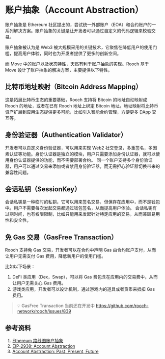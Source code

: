 # 账户抽象（Account Abstraction）

账户抽象是 Ethereum 社区提出的，尝试统一外部账户（EOA）和合约账户的一系列解决方案。账户抽象的关键是让开发者可以通过自定义的代码逻辑来校验交易。

账户抽象被认为是 Web3 被大规模采用的关键技术，它聚焦在降低用户的使用门槛，提高用户体验，同时也为开发者提供了更多的创新空间。

而 Move 中的账户以及状态特性，天然有利于账户抽象的实现。Rooch 基于 Move 设计了账户抽象的解决方案，主要提供以下特性。

## 比特币地址映射（Bitcoin Address Mapping）

这是拓展比特币生态的重要基础，Rooch 支持将 Bitcoin 的地址自动映射成 Rooch 的地址，或者在已有 Rooch 地址上绑定 Bitcoin 地址。地址映射将比特币资产扩展到应用生态提供更多可能，比如引入智能合约管理，方便更多 DApp 交互等。

## 身份验证器（Authentication Validator）

开发者可以自定义身份验证器，可以用来实现 Web2 社交登录，多重签名，多因素认证等功能。身份认证器是独立的模块，用户只需要添加身份认证器，就可以使用身份认证器提供的功能，而不需要部署合约。
同一个账户支持多个身份验证器，用户可以通过交易来添加或者禁用身份验证器，而无需担心验证器切换带来的兼容性问题。

## 会话私钥（SessionKey）

会话私钥是一种临时的私钥，它可以用来签名交易，但保存在应用中，而不是钱包中。用户不需要每次发起交易都通过钱包签名，从而提高用户体验。
会话私钥有过期时间，也有权限限制，比如只能用来发起针对特定应用的交易，从而兼顾易用性和安全性。

## 免 Gas 交易（GasFree Transaction）

Rooch 支持免 Gas 交易，开发者可以在合约中声明 Gas 由合约账户支付，从而让用户无需支付 Gas 费用，降低新用户的使用门槛。

比如以下场景：

1. DeFi 类应用（Dex，Swap），可以将 Gas 费包含在应用内的交易费中，从而让用户无需关心 Gas 费用。
2. 游戏类应用，开发者可以设计机制，通过游戏内的道具或者货币来抵扣 Gas 费用。

>💡 GasFree Transaction 当前还在开发中 https://github.com/rooch-network/rooch/issues/839

## 参考资料

1. [Ethereum 路线图账户抽象](https://ethereum.org/zh/roadmap/account-abstraction/)
2. [EIP-2938: Account Abstraction](https://eips.ethereum.org/EIPS/eip-2938)
3. [Account Abstraction: Past, Present, Future](https://metamask.io/news/latest/account-abstraction-past-present-future/)

